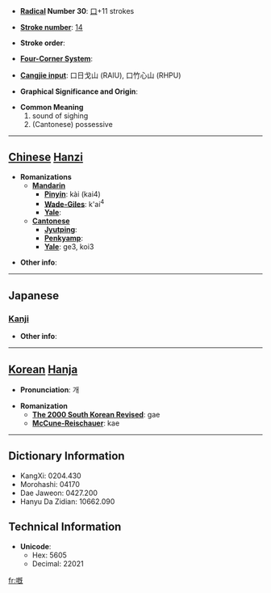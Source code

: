 * '''[[Wiktionary:Chinese radical index| Radical]] Number 30''': [[Wiktionary:Chinese radical index 口|口]]+11 strokes

* '''[[Wiktionary:Chinese total strokes index|Stroke number]]''': [[Wiktionary:Chinese total strokes index 14|14]]

* '''Stroke order''': 

* '''[[Wiktionary:Chinese four corner index|Four-Corner System]]''': 

* '''[[Wiktionary:Chinese Cangjie index|Cangjie input]]''': 口日戈山 (RAIU), 口竹心山 (RHPU)

* '''Graphical Significance and Origin''': 

* '''Common Meaning'''
*#sound of sighing
*# (Cantonese) possessive


----

== [[Chinese]] [[Hanzi]] ==

* '''Romanizations'''
** '''[[Mandarin]]'''
*** '''[[Pinyin]]''': kài (kai4)
*** '''[[Wade-Giles]]''': k'ai<sup>4</sup>
*** '''[[Yale]]''': 
** '''[[Cantonese]]'''
*** '''[[Jyutping]]''':
*** '''[[Penkyamp]]''': 
*** '''[[Yale]]''': ge3, koi3

* '''Other info''': 

----

==Japanese==
===[[Kanji]]===
{{kanji|on readings=[[かい]] (kai), [[がい]] (gai)
|kun readings=[[なげく]] (nageku)
}}

* '''Other info''':  

----

== [[Korean]] [[Hanja]] ==

* '''Pronunciation''': 개

* '''Romanization'''
** '''[[The 2000 South Korean Revised Romanization|The 2000 South Korean Revised]]''': gae
** '''[[McCune-Reischauer]]''': kae

----

== Dictionary Information ==

* KangXi: 0204.430
* Morohashi: 04170
* Dae Jaweon: 0427.200
* Hanyu Da Zidian: 10662.090

== Technical Information ==

* '''Unicode''':
** Hex: 5605
** Decimal: 22021

[[fr:嘅]]